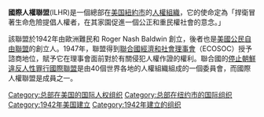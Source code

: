 {{about|總部在紐約的國際人權組織|其它人權聯盟|國際人權團結聯盟}}
'''國際人權聯盟'''(ILHR)是一個總部在[[美国|美国]][[紐約市|紐約市]]的[[人權組織|人權組織]]，它的使命定為「捍衛冒著生命危險提倡人權者，在其家園促進一個公正和重民權社會的意念。」

該聯盟於1942年由歐洲難民和 Roger Nash Baldwin 創立，後者也是[[美國公民自由聯盟|美國公民自由聯盟]]的創立人。1947年，聯盟得到[[联合国经济及社会理事会|聯合國經濟和社會理事會]]（ECOSOC）授予諮商地位，賦予它在理事會面前對於有關侵犯人權作證的權利。聯合國的[[停止朝鮮違反人性罪行國際聯盟|停止朝鮮違反人性罪行國際聯盟]]是由40個世界各地的人權組織組成的一個委員會，而國際人權聯盟是成員之一。

[[Category:总部在美国的国际人权组织|Category:总部在美国的国际人权组织]]
[[Category:总部在纽约市的国际组织|Category:总部在纽约市的国际组织]]
[[Category:1942年美国建立|Category:1942年美国建立]]
[[Category:1942年建立的组织|Category:1942年建立的组织]]